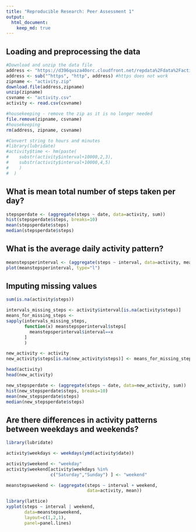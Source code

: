 ```yaml
---
title: "Reproducible Research: Peer Assessment 1"
output: 
  html_document:
    keep_md: true
---
```



## Loading and preprocessing the data

```r
#Download and unzip the data file
address <- "https://d396qusza40orc.cloudfront.net/repdata%2Fdata%2Factivity.zip"
address <- sub("^https", "http", address) #https does not work
zipname <- "activity.zip"
download.file(address,zipname)
unzip(zipname)
csvname <- "activity.csv"
activity <- read.csv(csvname)

#housekeeping - remove the zip as it is no longer needed
file.remove(zipname, csvname)
#housekeeping
rm(address, zipname, csvname)
```

```r
#Convert string to hours and minutes
#library(lubridate)
#activity$time <- hm(paste(
#    substr(activity$interval+10000,2,3),
#    substr(activity$interval+10000,4,5)
#    )
#  )
```


## What is mean total number of steps taken per day?

```r
stepsperdate <- (aggregate(steps ~ date, data=activity, sum))
hist(stepsperdate$steps, breaks=10)
mean(stepsperdate$steps)
median(stepsperdate$steps)
```



## What is the average daily activity pattern?

```r
meanstepsperinterval <- (aggregate(steps ~ interval, data=activity, mean))
plot(meanstepsperinterval, type="l")
```


## Imputing missing values
```r
sum(is.na(activity$steps))

intervals_missing_steps <- activity$interval[is.na(activity$steps)]
means_for_missing_steps <-
sapply(intervals_missing_steps,
       function(x) meanstepsperinterval$steps[
         meanstepsperinterval$interval==x
       ]
       )

new_activity <- activity
new_activity$steps[is.na(new_activity$steps)] <- means_for_missing_steps

head(activity)
head(new_activity)
```


```r

new_stepsperdate <- (aggregate(steps ~ date, data=new_activity, sum))
hist(new_stepsperdate$steps, breaks=10)
mean(new_stepsperdate$steps)
median(new_stepsperdate$steps)

```



## Are there differences in activity patterns between weekdays and weekends?
```r
library(lubridate)

activity$weekdays <- weekdays(ymd(activity$date))

activity$weekend <- "weekday"
activity$weekend[activity$weekdays %in%
                 c("Saturday","Sunday") ] <- "weekend"

meanstepsweekend <- (aggregate(steps ~ interval + weekend,
                               data=activity, mean))

library(lattice)
xyplot(steps ~ interval | weekend,
       data=meanstepsweekend,
       layout=c(1,2,1),
       panel=panel.lines)
```


```r

```


